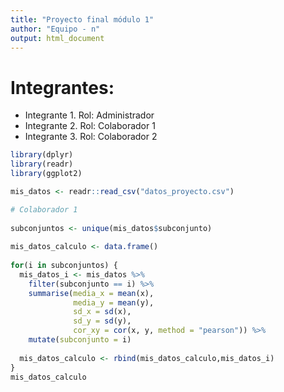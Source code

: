 ```yaml
---
title: "Proyecto final módulo 1"
author: "Equipo - n"
output: html_document
---
```


# Integrantes:

+ Integrante 1. Rol: Administrador
+ Integrante 2. Rol: Colaborador 1
+ Integrante 3. Rol: Colaborador 2

```r
library(dplyr)
library(readr)
library(ggplot2)

mis_datos <- readr::read_csv("datos_proyecto.csv")
```

```r
# Colaborador 1
 
subconjuntos <- unique(mis_datos$subconjunto)
 
mis_datos_calculo <- data.frame()
 
for(i in subconjuntos) {
  mis_datos_i <- mis_datos %>%
    filter(subconjunto == i) %>%
    summarise(media_x = mean(x),
              media_y = mean(y),
              sd_x = sd(x),
              sd_y = sd(y),
              cor_xy = cor(x, y, method = "pearson")) %>%
    mutate(subconjunto = i)
 
  mis_datos_calculo <- rbind(mis_datos_calculo,mis_datos_i)
}
mis_datos_calculo
```